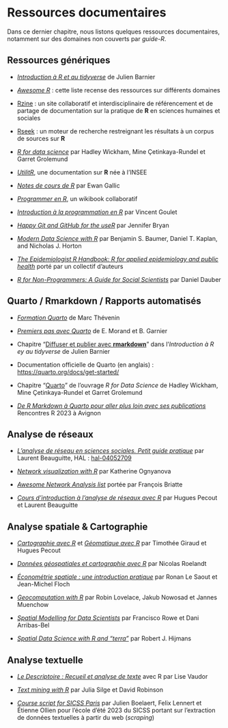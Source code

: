 # Ressources documentaires {#sec-ressources-documentaires}

Dans ce dernier chapitre, nous listons quelques ressources documentaires, notamment sur des domaines non couverts par *guide-R*.

## Ressources génériques

-   [*Introduction à R et au tidyverse*](https://juba.github.io/tidyverse/) de Julien Barnier

-   [*Awesome R*](https://github.com/qinwf/awesome-R) : cette liste recense des ressources sur différents domaines

-   [Rzine](http://rzine.fr/) : un site collaboratif et interdisciplinaire de référencement et de partage de documentation sur la pratique de **R** en sciences humaines et sociales

-   [Rseek](http://www.rseek.org/) : un moteur de recherche restreignant les résultats à un corpus de sources sur **R**

-   [*R for data science*](https://r4ds.hadley.nz/) par Hadley Wickham, Mine Çetinkaya-Rundel et Garret Grolemund

-   [*UtilitR*](https://www.utilitr.org/), une documentation sur **R** née à l'INSEE

-   [*Notes de cours de R*](https://egallic.fr/Enseignement/R/Book/) par Ewan Gallic

-   [*Programmer en R*](https://fr.wikibooks.org/wiki/Programmer_en_R), un wikibook collaboratif

-   [*Introduction à la programmation en R*](https://cran.r-project.org/doc/contrib/Goulet_introduction_programmation_R.pdf) par Vincent Goulet

-   [*Happy Git and GitHub for the useR*](https://happygitwithr.com/) par Jennifer Bryan

-   [*Modern Data Science with R*](https://mdsr-book.github.io/mdsr3e/) par Benjamin S. Baumer, Daniel T. Kaplan, and Nicholas J. Horton

-   [*The Epidemiologist R Handbook: R for applied epidemiology and public health*](https://epirhandbook.com/) porté par un collectif d'auteurs

-   [*R for Non-Programmers: A Guide for Social Scientists*](https://bookdown.org/daniel_dauber_io/r4np_book/) par Daniel Dauber

## Quarto / Rmarkdown / Rapports automatisés

-   [*Formation Quarto*](https://mthevenin.gitlab.io/support_quarto/) de Marc Thévenin

-   [*Premiers pas avec Quarto*](https://benegarbi.github.io/PremiersPasAvec_quarto.html) de E. Morand et B. Garnier

-   Chapitre <q>[Diffuser et publier avec **rmarkdown**](https://juba.github.io/tidyverse/13-rmarkdown.html)</q> dans l'*Introduction à R ey au tidyverse* de Julien Barnier

-   Documentation officielle de Quarto (en anglais) : <https://quarto.org/docs/get-started/>

-   Chapitre <q>[Quarto](https://r4ds.hadley.nz/quarto)</q> de l'ouvrage *R for Data Science* de Hadley Wickham, Mine Çetinkaya-Rundel et Garret Grolemund

-   [*De R Markdown à Quarto pour aller plus loin avec ses publications*](https://cderv.quarto.pub/tuto-quarto-rr2023/) Rencontres R 2023 à Avignon

## Analyse de réseaux

-   [*L'analyse de réseau en sciences sociales. Petit guide pratique*](https://hal.science/hal-04052709) par Laurent Beauguitte, HAL : [hal-04052709](https://hal.science/hal-04052709)

-   [*Network visualization with R*](https://kateto.net/network-visualization) par Katherine Ognyanova

-   [*Awesome Network Analysis list*](https://github.com/briatte/awesome-network-analysis) portée par François Briatte

-   [*Cours d'introduction à l'analyse de réseaux avec R*](https://huguespecout.github.io/Analyse_r-seaux_GDR_ARSHS/) par Hugues Pecout et Laurent Beauguitte

## Analyse spatiale & Cartographie

-   [*Cartographie avec R*](https://rcarto.github.io/cartographie_avec_r/) et [*Géomatique avec R*](https://rcarto.github.io/geomatique_avec_r/) par Timothée Giraud et Hugues Pecout

-   [*Données géospatiales et cartographie avec R*](https://roelandtn.frama.io/slides/2090628_meetup_Raddict_datageo.html) par Nicolas Roelandt

-   [*Économétrie spatiale : une introduction pratique*](https://www.insee.fr/fr/statistiques/2408659) par Ronan Le Saout et Jean-Michel Floch

-   [*Geocomputation with R*](https://r.geocompx.org/) par Robin Lovelace, Jakub Nowosad et Jannes Muenchow

-   [*Spatial Modelling for Data Scientists*](https://gdsl-ul.github.io/san/) par Francisco Rowe et Dani Arribas-Bel

-   [*Spatial Data Science with R and "terra"*](https://rspatial.org/index.html#) par Robert J. Hijmans

## Analyse textuelle

-   [*Le Descriptoire : Recueil et analyse de texte*](http://perso.ens-lyon.fr/lise.vaudor/Descriptoire/_book/) avec R par Lise Vaudor

-   [*Text mining with R*](https://www.tidytextmining.com/) par Julia Silge et David Robinson

-   [*Course script for SICSS Paris*](https://bookdown.org/f_lennert/sicss-bookdown/) par Julien Boelaert, Felix Lennert et Étienne Ollien pour l'école d'été 2023 du SICSS portant sur l'extraction de données textuelles à partir du web (*scraping*)
